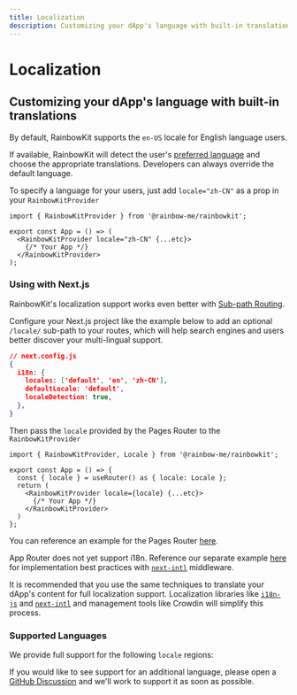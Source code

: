 ```yaml
---
title: Localization
description: Customizing your dApp's language with built-in translations
---
```


# Localization

## Customizing your dApp's language with built-in translations

By default, RainbowKit supports the `en-US` locale for English language users.

If available, RainbowKit will detect the user's [preferred language](https://developer.mozilla.org/en-US/docs/Web/API/Navigator/language) and choose the appropriate translations. Developers can always override the default language.

To specify a language for your users, just add `locale="zh-CN"` as a prop in your `RainbowKitProvider`

```tsx
import { RainbowKitProvider } from '@rainbow-me/rainbowkit';

export const App = () => (
  <RainbowKitProvider locale="zh-CN" {...etc}>
    {/* Your App */}
  </RainbowKitProvider>
);
```

### Using with Next.js

RainbowKit's localization support works even better with [Sub-path Routing](https://nextjs.org/docs/pages/building-your-application/routing/internationalization#sub-path-routing).

Configure your Next.js project like the example below to add an optional `/locale/` sub-path to your routes, which will help search engines and users better discover your multi-lingual support.

```json
// next.config.js
{
  i18n: {
    locales: ['default', 'en', 'zh-CN'],
    defaultLocale: 'default',
    localeDetection: true,
  },
}
```

Then pass the `locale` provided by the Pages Router to the `RainbowKitProvider`

```tsx
import { RainbowKitProvider, Locale } from '@rainbow-me/rainbowkit';

export const App = () => {
  const { locale } = useRouter() as { locale: Locale };
  return (
    <RainbowKitProvider locale={locale} {...etc}>
      {/* Your App */}
    </RainbowKitProvider>
  )
};
```

You can reference an example for the Pages Router [here](https://github.com/rainbow-me/rainbowkit/tree/main/examples/with-next).

App Router does not yet support i18n. Reference our separate example [here](https://github.com/rainbow-me/rainbowkit/tree/main/examples/with-next-app-i18n) for implementation best practices with [`next-intl`](https://github.com/amannn/next-intl) middleware.

It is recommended that you use the same techniques to translate your dApp's content for full localization support. Localization libraries like [`i18n-js`](https://github.com/fnando/i18n-js) and [`next-intl`](https://github.com/amannn/next-intl) and management tools like Crowdin will simplify this process.

### Supported Languages

We provide full support for the following `locale` regions:

<Table
  header={[
    'Language', 'Region', 'Locale'
  ]}
  dataTypes={[
    'string', 'string', 'code'
  ]}
  data={[
    ['English', 'United States 🇺🇸', 'en-US'],
    ['中文', 'Mainland China 🇨🇳', 'zh-CN'],
    ['हिंदी', 'India 🇮🇳', 'hi-IN'],
    ['Español', 'Latin America 🌎', 'es-419'],
    ['Français', 'France 🇫🇷', 'fr-FR'],
    ['العربية', 'Middle East 🌍', 'ar-AR'],
    ['Português', 'Brazil 🇧🇷', 'pt-BR'],
    ['Русский', 'Russia 🇷🇺', 'ru-RU'],
    ['Bahasa Indonesia', 'Indonesia 🇮🇩', 'id-ID'],
    ['日本語', 'Japan 🇯🇵', 'ja-JP'],
    ['Türkçe', 'Turkey 🇹🇷', 'tr-TR'],
    ['한국어', 'South Korea 🇰🇷', 'ko-KR'],
    ['ภาษาไทย', 'Thailand 🇹🇭', 'th-TH'],
  ]}
/>

If you would like to see support for an additional language, please open a [GitHub Discussion](https://github.com/rainbow-me/rainbowkit/discussions/new?category=ideas) and we'll work to support it as soon as possible.